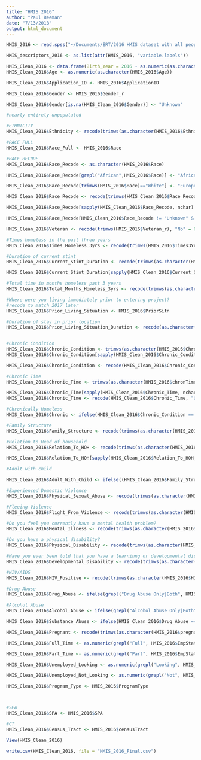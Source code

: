 ```yaml
---
title: "HMIS 2016"
author: "Paul Beeman"
date: "7/13/2018"
output: html_document
---
```


```r
HMIS_2016 <- read.spss("~/Documents/ERT/2016 HMIS dataset with all people in households (13,690) 5-31-2017.sav", to.data.frame = TRUE)

HMIS_descriptors_2016 <- as.list(attr(HMIS_2016, "variable.labels"))
```

```r
HMIS_Clean_2016 <- data.frame(Birth_Year = 2016 - as.numeric(as.character(HMIS_2016$Age)))
HMIS_Clean_2016$Age <- as.numeric(as.character(HMIS_2016$Age))

```

```r
HMIS_Clean_2016$Application_ID <- HMIS_2016$ApplicationID


```

```r
HMIS_Clean_2016$Gender <- HMIS_2016$Gender_r

HMIS_Clean_2016$Gender[is.na(HMIS_Clean_2016$Gender)] <- "Unknown"
```

```r
#nearly entirely unpopulated

```

```r
#ETHNICITY
HMIS_Clean_2016$Ethnicity <- recode(trimws(as.character(HMIS_2016$Ethnicity_r)), "Other" = "Other Ethnicity", "African-American" ="African American")

#RACE FULL
HMIS_Clean_2016$Race_Full <- HMIS_2016$Race

#RACE RECODE
HMIS_Clean_2016$Race_Recode <- as.character(HMIS_2016$Race) 

HMIS_Clean_2016$Race_Recode[grepl("African",HMIS_2016$Race)] <- "African American"

HMIS_Clean_2016$Race_Recode[trimws(HMIS_2016$Race)=="White"] <- "European American"

HMIS_Clean_2016$Race_Recode <- recode(trimws(HMIS_Clean_2016$Race_Recode), "Data not collected" = "Unknown", "Client refused" ="Unknown", "Client doesn't know" = "Unknown")

HMIS_Clean_2016$Race_Recode[sapply(HMIS_Clean_2016$Race_Recode, nchar) < 1] <- "Unknown"

HMIS_Clean_2016$Race_Recode[HMIS_Clean_2016$Race_Recode != "Unknown" & HMIS_Clean_2016$Race_Recode != "African American" & HMIS_Clean_2016$Race_Recode != "European American"] <- "Other Ethnicity"
```

```r
HMIS_Clean_2016$Veteran <- recode(trimws(HMIS_2016$Veteran_r), "No" = 0, "Yes" = 1, "Unknown" =2)


```

```r
#Times homeless in the past three years
HMIS_Clean_2016$Times_Homeless_3yrs <- recode(trimws(HMIS_2016$Times3Yrs_r), "2 Times" = "2 to 3 Times", "3 Times" = "2 to 3 Times", "4+ Times" = "4 or more times")

#Duration of current stint
HMIS_Clean_2016$Current_Stint_Duration <- recode(trimws(as.character(HMIS_2016$Hmls1Year)), "Yes" = "12+ months", "No" = "Less than 12 months- unspecified")

HMIS_Clean_2016$Current_Stint_Duration[sapply(HMIS_Clean_2016$Current_Stint_Duration, nchar) < 1] <- "Unknown" 

#Total time in months homeless past 3 years
HMIS_Clean_2016$Total_Months_Homeless_3yrs <- recode(trimws(as.character(HMIS_2016$Mths3Yrs_r2)), "2-3 Months" = "1-3 Months")


```

```r
#Where were you living immediately prior to entering project?
#recode to match 2017 later
HMIS_Clean_2016$Prior_Living_Situation <- HMIS_2016$PriorSitn

#Duration of stay in prior location
HMIS_Clean_2016$Prior_Living_Situation_Duration <- recode(as.character(HMIS_2016$LengthStay_r), "1 Day" = "One night or less", "2-7 Days" = "Two to six nights", "2-4 Weeks" = "One week or more, but less than one month", "2-3 Months" = "1-3 Months", "1 Year +" = "12+ months")
  

```

```r
#Chronic Condition
HMIS_Clean_2016$Chronic_Condition <- trimws(as.character(HMIS_2016$ChronCond))
HMIS_Clean_2016$Chronic_Condition[sapply(HMIS_Clean_2016$Chronic_Condition, nchar) < 1] <- "Unknown" 

HMIS_Clean_2016$Chronic_Condition <- recode(HMIS_Clean_2016$Chronic_Condition, "Unknown" = 2, "No" =0, "Yes" =1)

#Chronic Time
HMIS_Clean_2016$Chronic_Time <- trimws(as.character(HMIS_2016$chronTime))

HMIS_Clean_2016$Chronic_Time[sapply(HMIS_Clean_2016$Chronic_Time, nchar) < 1] <- "Unknown"
HMIS_Clean_2016$Chronic_Time <- recode(HMIS_Clean_2016$Chronic_Time, "Unknown" = 2, "No" =0, "Yes" =1)

#Chronically Homeless
HMIS_Clean_2016$Chronic <- ifelse(HMIS_Clean_2016$Chronic_Condition == 1 & HMIS_Clean_2016$Chronic_Time ==1, 1,ifelse(HMIS_Clean_2016$Chronic_Condition == 0 | HMIS_Clean_2016$Chronic_Time == 0, 0, 2))

```

```r
#Family Structure
HMIS_Clean_2016$Family_Structure <- recode(trimws(as.character(HMIS_2016$FamilyType)), "Adults No Children" = "Adults Without Children")

#Relation to Head of household 
HMIS_Clean_2016$Relation_To_HOH <- recode(trimws(as.character(HMIS_2016$RelationStatus)), "Head of household's child" = "Child", "Head of household's other relation member" = "Other",  "Head of household's spouse or partner" = "Spouse/Partner", "Partner" = "Spouse/Partner", "Spouse" = "Spouse/Partner", "Stepchild" = "Child")

HMIS_Clean_2016$Relation_To_HOH[sapply(HMIS_Clean_2016$Relation_To_HOH, nchar) < 1] <- "Unknown"

#Adult with child

HMIS_Clean_2016$Adult_With_Child <- ifelse((HMIS_Clean_2016$Family_Structure == "Single Parent" | HMIS_Clean_2016$Family_Structure == "Two Parents") & HMIS_Clean_2016$Relation_To_HOH != "Child", 1, 0) 
```

```r
#Experienced Domestic Violence
HMIS_Clean_2016$Physical_Sexual_Abuse <- recode(trimws(as.character(HMIS_2016$DomViol_2)), "No" = 0, "Yes" =1, .default = 2, .missing = 2)

#Fleeing Violence
HMIS_Clean_2016$Flight_From_Violence <- recode(trimws(as.character(HMIS_2016$DV_Fleeing)), "Yes" =1, "No"=0, .default = 2, .missing = 2)  

```

```r
#Do you feel you currently have a mental health problem?
HMIS_Clean_2016$Mental_Illness <- recode(trimws(as.character(HMIS_2016$MentalProb)), "Yes" = 1, "No"= 0, .default = 2, .missing = 2)

#Do you have a physical disability?
HMIS_Clean_2016$Physical_Disability <- recode(trimws(as.character(HMIS_2016$PhysicalDis2)), "Yes" = 1, "No"= 0, .default = 2, .missing = 2)

#Have you ever been told that you have a learninng or developmental disability?
HMIS_Clean_2016$Developmental_Disability <- recode(trimws(as.character(HMIS_2016$DevelopDis2)), "Yes" = 1, "No"= 0, .default = 2, .missing = 2)

#HIV/AIDS
HMIS_Clean_2016$HIV_Positive <- recode(trimws(as.character(HMIS_2016$HIV_AIDS2)), "Yes" = 1, "No"= 0, .default = 2, .missing = 2)

#Drug Abuse
HMIS_Clean_2016$Drug_Abuse <- ifelse(grepl("Drug Abuse Only|Both", HMIS_2016$subsCombination) == TRUE, 1, 0)

#Alcohol Abuse
HMIS_Clean_2016$Alcohol_Abuse <- ifelse(grepl("Alcohol Abuse Only|Both", HMIS_2016$subsCombination) == TRUE, 1, 0)

HMIS_Clean_2016$Substance_Abuse <- ifelse(HMIS_Clean_2016$Drug_Abuse == 1| HMIS_Clean_2016$Alcohol_Abuse ==1, 1,0)

```

```r
HMIS_Clean_2016$Pregnant <- recode(trimws(as.character(HMIS_2016$pregnant_2)), "Yes" = 1, "No"= 0, .default = 2, .missing = 2)

```

```r
HMIS_Clean_2016$Full_Time <- as.numeric(grepl("Full", HMIS_2016$EmpStatus_r))

HMIS_Clean_2016$Part_Time <- as.numeric(grepl("Part", HMIS_2016$EmpStatus_r))

HMIS_Clean_2016$Unemployed_Looking <- as.numeric(grepl("Looking", HMIS_2016$EmpStatus_r))

HMIS_Clean_2016$Unemployed_Not_Looking <- as.numeric(grepl("Not", HMIS_2016$EmpStatus_r))
```

```r
HMIS_Clean_2016$Program_Type <- HMIS_2016$ProgramType



#SPA
HMIS_Clean_2016$SPA <- HMIS_2016$SPA

#CT
HMIS_Clean_2016$Census_Tract <- HMIS_2016$censusTract

```

```r
View(HMIS_Clean_2016)


```

```r
write.csv(HMIS_Clean_2016, file = "HMIS_2016_Final.csv")



```